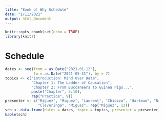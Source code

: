 ```yaml
---
title: "Book of Why Schedule"
date: "1/11/2021"
output: html_document
---
```


```r
knitr::opts_chunk$set(echo = TRUE)
library(knitr)
```

# Schedule

```r
dates <- seq(from = as.Date("2021-01-12"),
             to = as.Date("2021-05-31"), by = 7)
topics <- c("Introduction: Mind Over Data", 
            "Chapter 1: The Ladder of Causation",
            "Chapter 2: From Buccaneers to Guinea Pigs...",
            paste("Chapter", 3:10),
            rep("Practice", 9))
presenter <- c("Miguez", "Miguez", "Laurent", "Chiozza", "Hartman", "Nichols",
               "Cleveringa", "Miguez", rep("Miguez", 12))
sch <- data.frame(dates = dates, topic = topics, presenter = presenter)
kable(sch)
```

